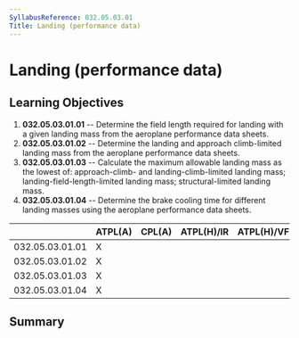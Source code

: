 ```yaml
---
SyllabusReference: 032.05.03.01
Title: Landing (performance data)
---
```


# Landing (performance data)

## Learning Objectives

1.  **032.05.03.01.01** -- Determine the field length required for landing with
    a given landing mass from the aeroplane performance data sheets.
2.  **032.05.03.01.02** -- Determine the landing and approach climb-limited
    landing mass from the aeroplane performance data sheets.
3.  **032.05.03.01.03** -- Calculate the maximum allowable landing mass as the
    lowest of: approach-climb- and landing-climb-limited landing mass;
    landing-field-length-limited landing mass; structural-limited landing mass.
4.  **032.05.03.01.04** -- Determine the brake cooling time for different
    landing masses using the aeroplane performance data sheets.

|                 | ATPL(A) | CPL(A) | ATPL(H)/IR | ATPL(H)/VFR | CPL(H) | IR  | CBIR(A) |
| --------------- | ------- | ------ | ---------- | ----------- | ------ | --- | ------- |
| 032.05.03.01.01 | X       |        |            |             |        |     |         |
| 032.05.03.01.02 | X       |        |            |             |        |     |         |
| 032.05.03.01.03 | X       |        |            |             |        |     |         |
| 032.05.03.01.04 | X       |        |            |             |        |     |         |

## Summary
